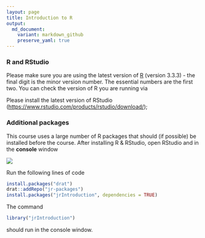 ```yaml
---
layout: page
title: Introduction to R
output:
  md_document:
    variant: markdown_github
    preserve_yaml: true
---
```


### R and RStudio

Please make sure you are using the latest version of [R](https://cran.r-project.org/) (version 3.3.3) - the final digit is the minor version number. The essential numbers are the first two. You can check the version of R you are running via

Please install the latest version of RStudio (<https://www.rstudio.com/products/rstudio/download/>);

### Additional packages

This course uses a large number of R packages that should (if possible) be installed before the course. 
After installing R & RStudio, open RStudio and in the __console__ window

![](../graphics/rstudio.png)

Run the following lines of code

```r
install.packages("drat")
drat::addRepo("jr-packages")
install.packages("jrIntroduction", dependencies = TRUE)
```

The command

```r
library("jrIntroduction")
```
should run in the console window.
